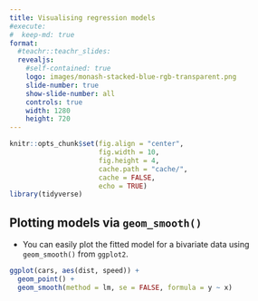 ```yaml
---
title: Visualising regression models
#execute:
#  keep-md: true
format: 
  #teachr::teachr_slides:
  revealjs:
    #self-contained: true
    logo: images/monash-stacked-blue-rgb-transparent.png
    slide-number: true
    show-slide-number: all
    controls: true
    width: 1280
    height: 720
---
```


```r
knitr::opts_chunk$set(fig.align = "center",
                      fig.width = 10, 
                      fig.height = 4,
                      cache.path = "cache/",
                      cache = FALSE,
                      echo = TRUE)
library(tidyverse)
```


## Plotting models via `geom_smooth()`

* You can easily plot the fitted model for a bivariate data using `geom_smooth()` from `ggplot2`. 

```r
ggplot(cars, aes(dist, speed)) + 
  geom_point() +
  geom_smooth(method = lm, se = FALSE, formula = y ~ x)
```


